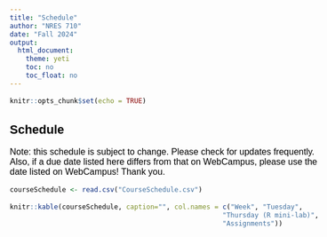 ```yaml
---
title: "Schedule"
author: "NRES 710"
date: "Fall 2024"
output: 
  html_document: 
    theme: yeti
    toc: no
    toc_float: no
---
```


<style type="text/css">
body{ /* Normal  */ font-size: 16px; font-family: Arial; color:black}
th { /* Table Header */ font-size: 16px; /}
td {  /* Table  */ font-size: 14px;}
h1.title {font-size: 30px; color: Black; font-weight: bold;}
.author {font-size: 30px; color: Black; font-weight: bold;}
h1 { /* Header 1 */ font-size: 28px; color: Black; font-weight: bold;}
h2 { /* Header 2 */ font-size: 22px; color: Black; font-weight: bold;}
h3 { /* Header 3 */ font-size: 18px; color: Black; font-weight: bold;}
h4 { /* Header 4 */ font-size: 16px; color: Black; font-weight: bold;}
code.r{ /* Code block */ font-size: 12px;}
pre { /* Code block - determines code spacing between lines */ font-size: 14px;}
.main-container {padding-left: 25px;}
.toc-content {
  width: 75%; /* Increase the width of the main content area */
  margin-left: 27%; /* Ensure this aligns properly with the TOC width */
}
</style>

```r
knitr::opts_chunk$set(echo = TRUE)
```

## Schedule

Note: this schedule is subject to change. Please check for updates frequently. Also, if a due date listed here differs from that on WebCampus, please use the date listed on WebCampus! Thank you.

```r
courseSchedule <- read.csv("CourseSchedule.csv")

```

```r
knitr::kable(courseSchedule, caption="", col.names = c("Week", "Tuesday",
                                                     "Thursday (R mini-lab)",
                                                     "Assignments"))
```

